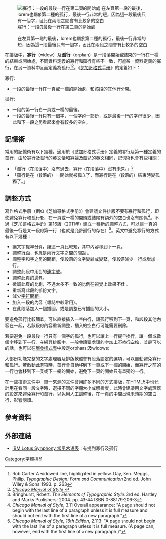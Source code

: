 [[Image:Orphan-typesetting.png|thumb|寡行：一段的最後一行在第二頁的開始處<br /> 
<br />
在左頁第一段的最後，lorem也屬於第二種的孤行，最後一行非常的短，因為這一段最後只有一個字，因此在兩段之間會有比較多的空白]]

在[[排版|排版]]中，'''寡行'''（widow）及'''孤行'''（orphan）是一段落開始或結束的一行在一欄的結束或開始處，不同資料定義的寡行和孤行有些不一致，可能某一資料定義的寡行，在另一資料中反而定義為孤行<ref>Rob Carter A widowed line, highlighted in yellow. Day, Ben. Meggs, Philip. ''Typographic Design: Form and Communication'' 2nd ed. John Wiley & Sons: 1993. p. 263</ref><ref name="chicagomanualofstyle.org">''[http://www.chicagomanualofstyle.org/15/appA_KeyTerms.html#app01-widow Chicago Manual of Style] {{Wayback|url=http://www.chicagomanualofstyle.org/15/appA_KeyTerms.html#app01-widow |date=20201024174349 }}''</ref>。《[[芝加哥格式手册|芝加哥格式手册]]》的定義如下：

;寡行:
*一段的最後一行在一頁或一欄的開始處，和該段的其他行分開。
;孤行:
*一段的第一行在一頁或一欄的最後。
*一段的最後一行只有一個字，一個字的一部份，或是最後一行的字母很少，因此和下一段之間看起來會有較多的空白。

==記憶術==
常用的記憶術有以下幾種，適用於《芝加哥格式手册》定義的寡行及第一種定義的孤行，由於寡行及孤行的英文恰和寡婦及孤兒的英文相同，記憶術也會有些相關：
*「孤行（在段落中）沒有過去，寡行（在段落中）沒有未來。」<ref>Bringhurst, Robert. ''The Elements of Typographic Style''. 3rd ed. Hartley and Marks Publishers: 2004. pp. 43-44 ISBN 0-88179-206-3</ref>
*「孤行是在（段落的）一開始就被孤立了，而寡行是在（段落的）結束時變孤獨了。」

==調整方式==
寫作格式手册（例如《芝加哥格式手册》）會建議文件排版不要有寡行和孤行，即使避免寡行和孤行後，在一頁或一欄的開頭或結尾有額外的空白也沒有關係<ref>''Chicago Manual of Style'', 3.11 Overall appearance: "A page should not begin with the last line of a paragraph unless it is full measure and should not end with the first line of a new paragraph."</ref>。不過《芝加哥格式手册》第16版（2011年）建立一種新的調整方式，可以讓一頁的最後一行是某一段的第一行（也就是允許孤行的存在）<ref>''Chicago Manual of Style, 16th Edition'', 2.113: "A page should not begin with the last line of a paragraph unless it is full measure. (A page can, however, end with the first line of a new paragraph.)"</ref>。英文中避免寡行的方式有以下幾種：
*讓文字提早分頁，讓這一頁比較短，其中內容移到下一頁。
*調整[[行距|行距]]，也就是兩行文字之間的間距<!--(although such carding or feathering is usually frowned upon);-->。
*調整字和字之間的間距，使段落的文字變鬆或變緊，使段落減少一行或增加一行。
*調整此段中用到的[[連字號|連字號]]。
*調整此頁的邊界。
*微調此頁的比例，不過太多不一致的比例在視覺上效果不佳<!--can visibly distort the letters;-->。
*重新寫此段的部份文字。
*減少[[字符間距|字符間距]]。
*加入一段{{link-en|抬升式引用|pull quote}}的內容（雜誌中較常用）。
*在此段落加入一個插圖，或是調整已有插圖的大小。

要避免孤行比較簡單，可以直接插入一空白行，讓孤行移到下一頁，和該段其他內容在一起，若該段的內容重新調整，插入的空白行可能需要刪除。

若要避免一段最後一行只有一個字的孤行，也可以讓上一行提早換行，讓一個或數個字移到下一行。在網頁排版中，一般會讓要處理的字加上[[不換行空格|不換行空格]]，若是可以的話，也可以在[[層疊樣式表|層疊樣式表]]中設定orphans:及widows:<!-- However, browser-support for these attributes is still almost non-existent or non-functional in 2011, whilst & nbsp ; is available since HTML 3.2. 。 Sometimes it can also be useful to add non-breaking spaces to the first two (or few) short words of a paragraph to avoid that a single orphaned word is placed to the left or right of a picture or table, while the remainder of the text (with longer words) would only appear after the table.-->

大部份功能完整的文字處理器及排版軟體會有段落設定的選項，可以自動避免寡行和孤行。若啟動此選項時，孤行會自動移到下一頁或下一欄的開始，而寡行之前的一行也會移到下一頁或下一欄的開始，避免下一頁的開始只有單獨的一行。

在一些技術文件中，單一來源的文件會用許多不同的方式排版，在HTML5中也允計用在看同一段文字時，選擇不同的字體大小或解析度，此時會建議用文字處理器的設定來避免寡行和孤行，以免用人工調整後，在一頁的中間出現未預期的空白行，影響閱讀。

==參考資料==
{{reflist}}

==外部連結==
*[https://web.archive.org/web/20160308210302/http://infolib.lotus.com/resources/symphony/3.0.0/sym20abd014/zh_cn/text/shared/00/00000005.html IBM Lotus Symphony 常见术语表]：有提到寡行及孤行
{{Typography terms}}

[[Category:字體排印|Category:字體排印]]